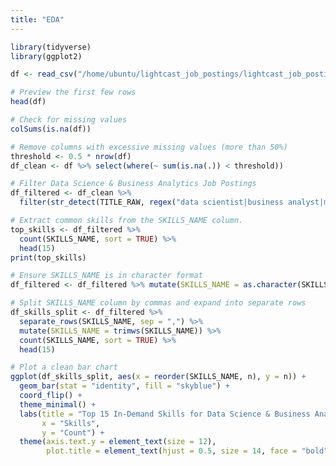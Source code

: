 ```yaml
---
title: "EDA"
---
```


```r
library(tidyverse)
library(ggplot2)

df <- read_csv("/home/ubuntu/lightcast_job_postings/lightcast_job_postings.csv")

# Preview the first few rows
head(df)

# Check for missing values
colSums(is.na(df))

# Remove columns with excessive missing values (more than 50%)
threshold <- 0.5 * nrow(df) 
df_clean <- df %>% select(where(~ sum(is.na(.)) < threshold))

# Filter Data Science & Business Analytics Job Postings
df_filtered <- df_clean %>%
  filter(str_detect(TITLE_RAW, regex("data scientist|business analyst|machine learning|ML engineer|AI", ignore_case = TRUE)))

# Extract common skills from the SKILLS_NAME column.
top_skills <- df_filtered %>%
  count(SKILLS_NAME, sort = TRUE) %>%
  head(15)
print(top_skills)

# Ensure SKILLS_NAME is in character format
df_filtered <- df_filtered %>% mutate(SKILLS_NAME = as.character(SKILLS_NAME))

# Split SKILLS_NAME column by commas and expand into separate rows
df_skills_split <- df_filtered %>%
  separate_rows(SKILLS_NAME, sep = ",") %>% 
  mutate(SKILLS_NAME = trimws(SKILLS_NAME)) %>%  
  count(SKILLS_NAME, sort = TRUE) %>%  
  head(15)  

# Plot a clean bar chart
ggplot(df_skills_split, aes(x = reorder(SKILLS_NAME, n), y = n)) +
  geom_bar(stat = "identity", fill = "skyblue") +
  coord_flip() +  
  theme_minimal() +
  labs(title = "Top 15 In-Demand Skills for Data Science & Business Analytics Roles",
       x = "Skills",
       y = "Count") +
  theme(axis.text.y = element_text(size = 12), 
        plot.title = element_text(hjust = 0.5, size = 14, face = "bold"))  
```
